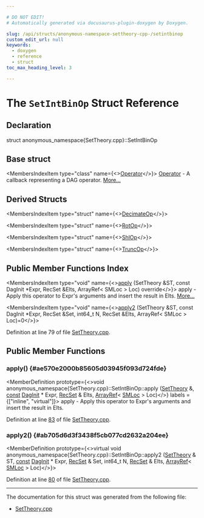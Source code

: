 ```yaml
---

# DO NOT EDIT!
# Automatically generated via docusaurus-plugin-doxygen by Doxygen.

slug: /api/structs/anonymous-namespace-settheory-cpp-/setintbinop
custom_edit_url: null
keywords:
  - doxygen
  - reference
  - struct
toc_max_heading_level: 3

---
```





# The `SetIntBinOp` Struct Reference

<DoxygenPage pluginConfig={pluginConfig}>



## Declaration

<CodeBlock>struct anonymous_namespace{SetTheory.cpp}::SetIntBinOp</CodeBlock>

## Base struct

<MembersIndex>

<MembersIndexItem
  type="class"
  name={<><a href="/docs/api/classes/llvm/settheory/operator">Operator</a></>}>
<a href="/docs/api/classes/llvm/settheory/operator">Operator</a> - A callback representing a DAG operator. <a href="/docs/api/classes/llvm/settheory/operator/#details">More...</a>
</MembersIndexItem>

</MembersIndex>

## Derived Structs

<MembersIndex>

<MembersIndexItem
  type="struct"
  name={<><a href="/docs/api/structs/anonymous-namespace-settheory-cpp-/decimateop">DecimateOp</a></>}>
</MembersIndexItem>

<MembersIndexItem
  type="struct"
  name={<><a href="/docs/api/structs/anonymous-namespace-settheory-cpp-/rotop">RotOp</a></>}>
</MembersIndexItem>

<MembersIndexItem
  type="struct"
  name={<><a href="/docs/api/structs/anonymous-namespace-settheory-cpp-/shlop">ShlOp</a></>}>
</MembersIndexItem>

<MembersIndexItem
  type="struct"
  name={<><a href="/docs/api/structs/anonymous-namespace-settheory-cpp-/truncop">TruncOp</a></>}>
</MembersIndexItem>

</MembersIndex>

## Public Member Functions Index

<MembersIndex>

<MembersIndexItem
  type="void"
  name={<><a href="#ae570e2000b85605d03945f093d724fde">apply</a> (SetTheory &amp;ST, const DagInit &#42;Expr, RecSet &amp;Elts, ArrayRef&lt; SMLoc &gt; Loc) override</>}>
apply - Apply this operator to Expr&#39;s arguments and insert the result in Elts. <a href="#ae570e2000b85605d03945f093d724fde">More...</a>
</MembersIndexItem>

<MembersIndexItem
  type="void"
  name={<><a href="#ab705d6d3f3438f5cb077cd2632a204ee">apply2</a> (SetTheory &amp;ST, const DagInit &#42;Expr, RecSet &amp;Set, int64&#95;t N, RecSet &amp;Elts, ArrayRef&lt; SMLoc &gt; Loc)=0</>}>
</MembersIndexItem>

</MembersIndex>


Definition at line 79 of file <a href="/docs/api/files/lib/lib/tablegen/settheory-cpp">SetTheory.cpp</a>.

<SectionDefinition>

## Public Member Functions

### apply() {#ae570e2000b85605d03945f093d724fde}

<MemberDefinition
  prototype={<>void anonymous&#95;namespace&#123;SetTheory.cpp&#125;::SetIntBinOp::apply (<a href="/docs/api/classes/llvm/settheory">SetTheory</a> &amp;, <a href="/docs/api/files/lib/lib/target/lib/target/aarch64/aarch64promoteconstant-cpp/#a90f8350fecae261c25be85d38b451bff">const</a> <a href="/docs/api/classes/llvm/daginit">DagInit</a> &#42; Expr, <a href="/docs/api/namespaces/anonymous-settheory-cpp-/#a7bb4cdf28f18d7ab5d42f0ab3f7e32f4">RecSet</a> &amp; Elts, <a href="/docs/api/classes/llvm/arrayref">ArrayRef</a>&lt; <a href="/docs/api/classes/llvm/smloc">SMLoc</a> &gt; Loc)</>}
  labels = {["inline", "virtual"]}>
apply - Apply this operator to Expr&#39;s arguments and insert the result in Elts.

Definition at line <a href="/docs/api/files/lib/lib/tablegen/settheory-cpp/#l00083">83</a> of file <a href="/docs/api/files/lib/lib/tablegen/settheory-cpp">SetTheory.cpp</a>.
</MemberDefinition>

### apply2() {#ab705d6d3f3438f5cb077cd2632a204ee}

<MemberDefinition
  prototype={<>virtual void anonymous&#95;namespace&#123;SetTheory.cpp&#125;::SetIntBinOp::apply2 (<a href="/docs/api/classes/llvm/settheory">SetTheory</a> &amp; ST, <a href="/docs/api/files/lib/lib/target/lib/target/aarch64/aarch64promoteconstant-cpp/#a90f8350fecae261c25be85d38b451bff">const</a> <a href="/docs/api/classes/llvm/daginit">DagInit</a> &#42; Expr, <a href="/docs/api/namespaces/anonymous-settheory-cpp-/#a7bb4cdf28f18d7ab5d42f0ab3f7e32f4">RecSet</a> &amp; Set, int64&#95;t N, <a href="/docs/api/namespaces/anonymous-settheory-cpp-/#a7bb4cdf28f18d7ab5d42f0ab3f7e32f4">RecSet</a> &amp; Elts, <a href="/docs/api/classes/llvm/arrayref">ArrayRef</a>&lt; <a href="/docs/api/classes/llvm/smloc">SMLoc</a> &gt; Loc)</>}>

Definition at line <a href="/docs/api/files/lib/lib/tablegen/settheory-cpp/#l00080">80</a> of file <a href="/docs/api/files/lib/lib/tablegen/settheory-cpp">SetTheory.cpp</a>.
</MemberDefinition>

</SectionDefinition>

<hr/>

The documentation for this struct was generated from the following file:

<ul>
<li><a href="/docs/api/files/lib/lib/tablegen/settheory-cpp">SetTheory.cpp</a></li>
</ul>

</DoxygenPage>
